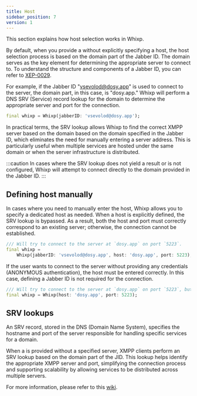 ```yaml
---
title: Host
sidebar_position: 7
version: 1
---
```



This section explains how host selection works in Whixp.

By default, when you provide a <Link documentID="essentials/jid" /> without explicitly specifying a host, the host selection process is based on the domain part of the Jabber ID. The domain serves as the key element for determining the appropriate server to connect to. To understand the structure and components of a Jabber ID, you can refer to [XEP-0029](https://xmpp.org/extensions/xep-0029.html).

For example, if the Jabber ID "vsevolod@dosy.app" is used to connect to the server, the domain part, in this case, is "dosy.app." Whixp will perform a DNS SRV (Service) record lookup for the domain to determine the appropriate server and port for the connection.

```dart
final whixp = Whixp(jabberID: 'vsevolod@dosy.app');
```

In practical terms, the SRV lookup allows Whixp to find the correct XMPP server based on the domain based on the domain specified in the Jabber ID, which eliminates the need for manually entering a server address. This is particularly useful when multiple services are hosted under the same domain or when the server infrastructure is distributed.

:::caution
In cases where the SRV lookup does not yield a result or is not configured, Whixp will attempt to connect directly to the domain provided in the Jabber ID.
:::

## Defining host manually

In cases where you need to manually enter the host, Whixp allows you to specify a dedicated host as needed. When a host is explicitly defined, the SRV lookup is bypassed. As a result, both the host and port must correctly correspond to an existing server; otherwise, the connection cannot be established.

```dart
/// Will try to connect to the server at `dosy.app` on port `5223`.
final whixp =
    Whixp(jabberID: 'vsevolod@dosy.app', host: 'dosy.app', port: 5223);
```

If the user wants to connect to the server without providing any credentials (ANONYMOUS authentication), the host must be entered correctly. In this case, defining a Jabber ID is not required for the connection.

```dart
/// Will try to connect to the server at `dosy.app` on port `5223`, but ANONYMOUS'ly.
final whixp = Whixp(host: 'dosy.app', port: 5223);
```

## SRV lookups

An SRV record, stored in the DNS (Domain Name System), specifies the hostname and port of the server responsible for handling specific services for a domain.

When a <Link documentID="essentials/jid" /> is provided without a specified server, XMPP clients perform an SRV lookup based on the domain part of the JID. This lookup helps identify the appropriate XMPP server and port, simplifying the connection process and supporting scalability by allowing services to be distributed across multiple servers.

For more information, please refer to this [wiki](https://wiki.xmpp.org/web/SRV_Records).
